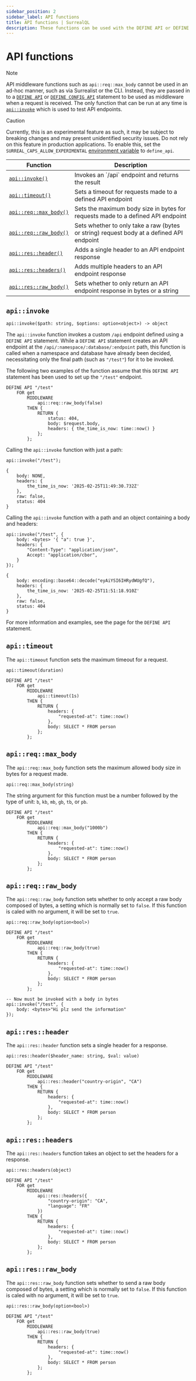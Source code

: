 ```yaml
---
sidebar_position: 2
sidebar_label: API functions
title: API functions | SurrealQL
description: These functions can be used with the DEFINE API or DEFINE CONFIG statements.
---
```


# API functions

> [!NOTE]
> API middleware functions such as `api::req::max_body` cannot be used in an ad-hoc manner, such as via Surrealist or the CLI. Instead, they are passed in to a [`DEFINE API`](/docs/surrealql/statements/define/api) or [`DEFINE CONFIG API`](/docs/surrealql/statements/define/config) statement to be used as middleware when a request is received. The only function that can be run at any time is [`api::invoke`](#apiinvoke) which is used to test API endpoints.


> [!CAUTION]
> Currently, this is an experimental feature as such, it may be subject to breaking changes and may present unidentified security issues. Do not rely on this feature in production applications. To enable this, set the `SURREAL_CAPS_ALLOW_EXPERIMENTAL` [environment variable](/docs/surrealdb/cli/start/#experimental-capabilities) to `define_api`.
<table>
  <thead>
    <tr>
      <th scope="col">Function</th>
      <th scope="col">Description</th>
    </tr>
  </thead>
  <tbody>
    <tr>
      <td scope="row" data-label="Function"><a href="#apiinvoke"><code>api::invoke()</code></a></td>
      <td scope="row" data-label="Description">Invokes an `/api` endpoint and returns the result</td>
    </tr>
    <tr>
      <td scope="row" data-label="Function"><a href="#apitimeout"><code>api::timeout()</code></a></td>
      <td scope="row" data-label="Description">Sets a timeout for requests made to a defined API endpoint</td>
    </tr>
    <tr>
      <td scope="row" data-label="Function"><a href="#apireqmax_body"><code>api::req::max_body()</code></a></td>
      <td scope="row" data-label="Description">Sets the maximum body size in bytes for requests made to a defined API endpoint</td>
    </tr>
    <tr>
      <td scope="row" data-label="Function"><a href="#apireqraw_body"><code>api::req::raw_body()</code></a></td>
      <td scope="row" data-label="Description">Sets whether to only take a raw (bytes or string) request body at a defined API endpoint</td>
    </tr>
    <tr>
      <td scope="row" data-label="Function"><a href="#apiresheader"><code>api::res::header()</code></a></td>
      <td scope="row" data-label="Description">Adds a single header to an API endpoint response</td>
    </tr>
    <tr>
      <td scope="row" data-label="Function"><a href="#apiresheaders"><code>api::res::headers()</code></a></td>
      <td scope="row" data-label="Description">Adds multiple headers to an API endpoint response</td>
    </tr>
    <tr>
      <td scope="row" data-label="Function"><a href="#apiresraw_body"><code>api::res::raw_body()</code></a></td>
      <td scope="row" data-label="Description">Sets whether to only return an API endpoint response in bytes or a string</td>
    </tr>
  </tbody>
</table>

## `api::invoke`

```surql title="API DEFINITION"
api::invoke($path: string, $options: option<object>) -> object
```

The `api::invoke` function invokes a custom `/api` endpoint defined using a `DEFINE API` statement. While a `DEFINE API` statement creates an API endpoint at the `/api/:namespace/:database/:endpoint` path, this function is called when a namespace and database have already been decided, necessitating only the final path (such as `"/test"`) for it to be invoked.

The following two examples of the function assume that this `DEFINE API` statement has been used to set up the `"/test"` endpoint.

```surql title="Define API endpoint"
DEFINE API "/test"
    FOR get 
        MIDDLEWARE
            api::req::raw_body(false)
        THEN {
            RETURN {
                status: 404,
                body: $request.body,
                headers: { the_time_is_now: time::now() }
            };
        };
```

Calling the `api::invoke` function with just a path:

```surql title="Use defined endpoint"
api::invoke("/test");
```

```surql title="Output"
{
	body: NONE,
	headers: {
		the_time_is_now: '2025-02-25T11:49:30.732Z'
	},
	raw: false,
	status: 404
}
```

Calling the `api::invoke` function with a path and an object containing a body and headers:

```surql
api::invoke("/test", {
    body: <bytes> '{ "a": true }',
    headers: {
        "Content-Type": "application/json",
        Accept: "application/cbor",
    }
});
```

```surql title="Output"
{
	body: encoding::base64::decode("eyAiYSI6IHRydWUgfQ"),
	headers: {
		the_time_is_now: '2025-02-25T11:51:18.910Z'
	},
	raw: false,
	status: 404
}
```

For more information and examples, see the page for the `DEFINE API` statement.

## `api::timeout`

The `api::timeout` function sets the maximum timeout for a request.

```surql title="API DEFINITION"
api::timeout(duration)
```

```surql title="Example"
DEFINE API "/test"
    FOR get 
        MIDDLEWARE
            api::timeout(1s)
        THEN {
            RETURN {
                headers: {
                    "requested-at": time::now()
                },
                body: SELECT * FROM person
            };
        };
```

## `api::req::max_body`

The `api::req::max_body` function sets the maximum allowed body size in bytes for a request made.

```surql title="API DEFINITION"
api::req::max_body(string)
```

The string argument for this function must be a number followed by the type of unit: `b`, `kb`, `mb`, `gb`, `tb`, or `pb`.

```surql title="Example"
DEFINE API "/test"
    FOR get 
        MIDDLEWARE
            api::req::max_body("1000b")
        THEN {
            RETURN {
                headers: {
                    "requested-at": time::now()
                },
                body: SELECT * FROM person
            };
        };
```

## `api::req::raw_body`

The `api::req::raw_body` function sets whether to only accept a raw body composed of bytes, a setting which is normally set to `false`. If this function is caled with no argument, it will be set to `true`.

```surql title="API DEFINITION"
api::req::raw_body(option<bool>)
```

```surql title="Example"
DEFINE API "/test"
    FOR get 
        MIDDLEWARE
            api::req::raw_body(true)
        THEN {
            RETURN {
                headers: {
                    "requested-at": time::now()
                },
                body: SELECT * FROM person
            };
        };

-- Now must be invoked with a body in bytes
api::invoke("/test", {
    body: <bytes>"Hi plz send the information"
});
```

## `api::res::header`

The `api::res::header` function sets a single header for a response.

```surql title="API DEFINITION"
api::res::header($header_name: string, $val: value)
```

```surql title="Example"
DEFINE API "/test"
    FOR get 
        MIDDLEWARE
            api::res::header("country-origin", "CA")
        THEN {
            RETURN {
                headers: {
                    "requested-at": time::now()
                },
                body: SELECT * FROM person
            };
        };
```

## `api::res::headers`

The `api::res::headers` function takes an object to set the headers for a response.

```surql title="API DEFINITION"
api::res::headers(object)
```

```surql title="Example"
DEFINE API "/test"
    FOR get 
        MIDDLEWARE
            api::res::headers({
                "country-origin": "CA",
                "language": "FR"
            })
        THEN {
            RETURN {
                headers: {
                    "requested-at": time::now()
                },
                body: SELECT * FROM person
            };
        };
```

## `api::res::raw_body`

The `api::res::raw_body` function sets whether to send a raw body composed of bytes, a setting which is normally set to `false`. If this function is caled with no argument, it will be set to `true`.

```surql title="API DEFINITION"
api::res::raw_body(option<bool>)
```

```surql title="Example"
DEFINE API "/test"
    FOR get 
        MIDDLEWARE
            api::res::raw_body(true)
        THEN {
            RETURN {
                headers: {
                    "requested-at": time::now()
                },
                body: SELECT * FROM person
            };
        };
```